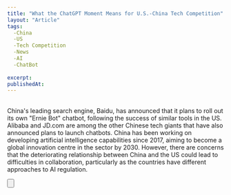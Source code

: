 ```yaml
---
title: "What the ChatGPT Moment Means for U.S.-China Tech Competition"
layout: "Article"
tags: 
  -China 
  -US
  -Tech Competition
  -News
  -AI
  -ChatBot
  
excerpt:
publishedAt:
---
```


<br />
China's leading search engine, Baidu, has announced that it plans to roll out its own "Ernie Bot" chatbot, following the success of similar tools in the US.
Alibaba and JD.com are among the other Chinese tech giants that have also announced plans to launch chatbots. China has been working on developing artificial 
intelligence capabilities since 2017, aiming to become a global innovation centre in the sector by 2030. 
However, there are concerns that the deteriorating relationship between China and the US could lead to difficulties in collaboration, particularly as the countries
 have different approaches to AI regulation.
<br />

<Button
  address="https://foreignpolicy.com/2023/03/03/chatgpt-us-china-tech-competition/"
  text="Source"
/>